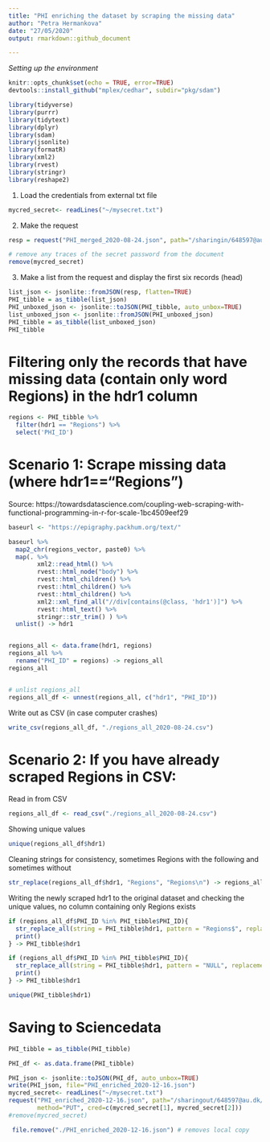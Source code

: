 ```yaml
---
title: "PHI enriching the dataset by scraping the missing data"
author: "Petra Hermankova"
date: "27/05/2020"
output: rmarkdown::github_document

---
```

*Setting up the environment*
```r
knitr::opts_chunk$set(echo = TRUE, error=TRUE)
devtools::install_github("mplex/cedhar", subdir="pkg/sdam")

library(tidyverse)
library(purrr)
library(tidytext)
library(dplyr)
library(sdam)
library(jsonlite)
library(formatR)
library(xml2)
library(rvest)
library(stringr)
library(reshape2)
```

1. Load the credentials from external txt file
```r
mycred_secret<- readLines("~/mysecret.txt")
```

2. Make the request 
```r
resp = request("PHI_merged_2020-08-24.json", path="/sharingin/648597@au.dk/SDAM_root/SDAM_data/PHI/", method="GET", cred=mycred_secret)

# remove any traces of the secret password from the document
remove(mycred_secret)
```

3. Make a list from the request and display the first six records (head)
```r
list_json <- jsonlite::fromJSON(resp, flatten=TRUE)
PHI_tibble = as_tibble(list_json)
PHI_unboxed_json <- jsonlite::toJSON(PHI_tibble, auto_unbox=TRUE) 
list_unboxed_json <- jsonlite::fromJSON(PHI_unboxed_json)
PHI_tibble = as_tibble(list_unboxed_json)
PHI_tibble
```

# Filtering only the records that have missing data (contain only word Regions) in the hdr1 column
```r
regions <- PHI_tibble %>% 
  filter(hdr1 == "Regions") %>% 
  select('PHI_ID')
```


# Scenario 1: Scrape missing data (where hdr1=="Regions")

Source: https://towardsdatascience.com/coupling-web-scraping-with-functional-programming-in-r-for-scale-1bc4509eef29

```r
baseurl <- "https://epigraphy.packhum.org/text/"

baseurl %>% 
  map2_chr(regions_vector, paste0) %>% 
  map(. %>% 
        xml2::read_html() %>% 
        rvest::html_node("body") %>% 
        rvest::html_children() %>% 
        rvest::html_children() %>% 
        rvest::html_children() %>% 
        xml2::xml_find_all("//div[contains(@class, 'hdr1')]") %>% 
        rvest::html_text() %>% 
        stringr::str_trim() ) %>% 
  unlist() -> hdr1


regions_all <- data.frame(hdr1, regions)
regions_all %>% 
  rename("PHI_ID" = regions) -> regions_all
regions_all


# unlist regions_all
regions_all_df <- unnest(regions_all, c("hdr1", "PHI_ID"))
```

Write out as CSV (in case computer crashes)
```r
write_csv(regions_all_df, "./regions_all_2020-08-24.csv")
```

# Scenario 2: If you have already scraped Regions in CSV: 

Read in from CSV
```r
regions_all_df <- read_csv("./regions_all_2020-08-24.csv")
```

Showing unique values
```r
unique(regions_all_df$hdr1)
```

Cleaning strings for consistency, sometimes Regions with the following \n and sometimes without
```r
str_replace(regions_all_df$hdr1, "Regions", "Regions\n") -> regions_all_df$hdr1
```

Writing the newly scraped hdr1 to the original dataset and checking the unique values, no column containing only Regions exists
```r
if (regions_all_df$PHI_ID %in% PHI_tibble$PHI_ID){
  str_replace_all(string = PHI_tibble$hdr1, pattern = "Regions$", replacement = regions_all_df$hdr1) %>% 
  print()
} -> PHI_tibble$hdr1

if (regions_all_df$PHI_ID %in% PHI_tibble$PHI_ID){
  str_replace_all(string = PHI_tibble$hdr1, pattern = "NULL", replacement = regions_all_df$hdr1) %>% 
  print()
} -> PHI_tibble$hdr1

unique(PHI_tibble$hdr1)
```

# Saving to Sciencedata
```r
PHI_tibble = as_tibble(PHI_tibble)

PHI_df <- as.data.frame(PHI_tibble)

PHI_json <- jsonlite::toJSON(PHI_df, auto_unbox=TRUE) 
write(PHI_json, file="PHI_enriched_2020-12-16.json")
mycred_secret<- readLines("~/mysecret.txt")
request("PHI_enriched_2020-12-16.json", path="/sharingout/648597@au.dk/SDAM_root/SDAM_data/PHI/",
        method="PUT", cred=c(mycred_secret[1], mycred_secret[2]))
#remove(mycred_secret)
```


```r
 file.remove("./PHI_enriched_2020-12-16.json") # removes local copy
```


